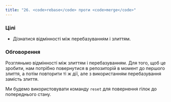 ```yaml
---
title: "26. <code>rebase</code> проти <code>merge</code>"
---
```


### Цілі

- Дізнатися відмінності між перебазуванням і злиттям.

### Обговорення

Розгляньмо відмінності між злиттям і перебазуванням. Для того, щоб це зробити, нам потрібно повернутися в репозиторій в момент до першого злиття, а потім повторити ті ж дії, але з використанням перебазування замість злиття.

Ми будемо використовувати команду `reset` для повернення гілок до попереднього стану.